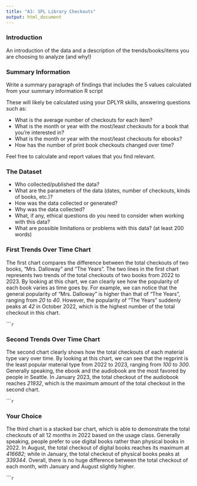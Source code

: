 ```yaml
---
title: "A3: SPL Library Checkouts"
output: html_document
---
```


### Introduction

An introduction of the data and a description of the trends/books/items you are choosing to analyze (and why!)

### Summary Information

Write a summary paragraph of findings that includes the 5 values calculated from your summary information R script

These will likely be calculated using your DPLYR skills, answering questions such as:

- What is the average number of checkouts for each item?
- What is the month or year with the most/least checkouts for a book that you're interested in?
- What is the month or year with the most/least checkouts for ebooks?
- How has the number of print book checkouts changed over time?

Feel free to calculate and report values that you find relevant.

### The Dataset

- Who collected/published the data?  
- What are the parameters of the data (dates, number of checkouts, kinds of books, etc.)?
- How was the data collected or generated?  
- Why was the data collected?  
- What, if any, ethical questions do you need to consider when working with this data?  
- What are possible limitations or problems with this data?   (at least 200 words)


### First Trends Over Time Chart

The first chart compares the difference between the total checkouts of two books, "Mrs. Dalloway" and "The Years". The two lines in the first chart represents two trends of the total checkouts of two books from 2022 to 2023. By looking at this chart, we can clearly see how the popularity of each book varies as time goes by. For example, we can notice that the general popularity of "Mrs. Dalloway" is higher than that of "The Years", ranging from *20* to *40*. However, the popularity of "The Years" suddenly peaks at *42* in October 2022, which is the highest number of the total checkout in this chart. 

``````r
```

### Second Trends Over Time Chart

The second chart clearly shows how the total checkouts of each material type vary over time. By looking at this chart, we can see that the regprint is the least popular material type from 2022 to 2023, ranging from *100* to *300*. Generally speaking, the ebook and the audiobook are the most favored by people in Seattle. In January 2023, the total checkout of the audiobook reaches *21932*, which is the maximum amount of the total checkout in the second chart. 

``````r
```

### Your Choice

The third chart is a stacked bar chart, which is able to demonstrate the total checkouts of all 12 months in 2022 based on the usage class. Generally speaking, people prefer to use digital books rather than physical books in 2022. In August, the total checkout of digital books reaches its maximum at *416682*; while in January, the total checkout of physical books peaks at *339344*. Overall, there is no huge difference between the total checkout of each month, with January and August slightly higher. 

``````r
```


